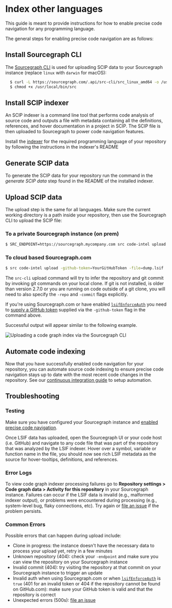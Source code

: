 # Index other languages

<p className="subtitle">This guide is meant to provide instructions for how to enable precise code navigation for any programming language.</p>

The general steps for enabling precise code navigation are as follows:

## Install Sourcegraph CLI

The [Sourcegraph CLI](/cli/) is used for uploading SCIP data to your Sourcegraph instance (replace `linux` with `darwin` for macOS):

```sh
  $ curl -L https://sourcegraph.com/.api/src-cli/src_linux_amd64 -o /usr/local/bin/src
  $ chmod +x /usr/local/bin/src
```

## Install SCIP indexer

An SCIP indexer is a command line tool that performs code analysis of source code and outputs a file with metadata containing all the definitions, references, and hover documentation in a project in SCIP. The SCIP file is then uploaded to Sourcegraph to power code navigation features.

Install the [indexer](/code_navigation/references/indexers) for the required programming language of your repository by following the instructions in the indexer's README

## Generate SCIP data

To generate the SCIP data for your repository run the command in the _generate SCIP data_ step found in the README of the installed indexer.

## Upload SCIP data

The upload step is the same for all languages. Make sure the current working directory is a path inside your repository, then use the Sourcegraph CLI to upload the SCIP file:

### To a private Sourcegraph instance (on prem)

```sh
$ SRC_ENDPOINT=https://sourcegraph.mycompany.com src code-intel upload -file=index.scip
```

### To cloud based Sourcegraph.com

```sh
$ src code-intel upload -github-token=YourGitHubToken -file=dump.lsif
```

The `src-cli` upload command will try to infer the repository and git commit by invoking git commands on your local clone. If git is not installed, is older than version 2.7.0 or you are running on code outside of a git clone, you will need to also specify the `-repo` and `-commit` flags explicitly.

<Callout type="note">If you're using Sourcegraph.com or have enabled [`lsifEnforceAuth`](https://docs.sourcegraph.com/admin/config/site_config#lsifEnforceAuth) you need to [supply a GitHub token](#proving-ownership-of-a-github-repository) supplied via the `-github-token` flag in the command above.</Callout>

Successful output will appear similar to the following example.

![Uploading a code graph index via the Sourcegraph CLI](https://storage.googleapis.com/sourcegraph-assets/docs/images/code-intelligence/sg-3.34/uploads/src-lsif-upload.gif)

## Automate code indexing

Now that you have successfully enabled code navigation for your repository, you can automate source code indexing to ensure precise code navigation stays up to date with the most recent code changes in the repository. See our [continuous integration guide](/code_navigation/how-to/adding_lsif_to_workflows) to setup automation.

## Troubleshooting

### Testing

<Callout type="note">Make sure you have configured your Sourcegraph instance and [enabled precise code navigation](/code_navigation/explanations/precise_code_navigation#enabling-lsif-on-your-sourcegraph-instance).</Callout>

Once LSIF data has uploaded, open the Sourcegraph UI or your code host (i.e. GitHub) and navigate to any code file that was part of the repository that was analyzed by the LSIF indexer. Hover over a symbol, variable or function name in the file, you should now see rich LSIF metadata as the source for hover-tooltips, definitions, and references.

### Error Logs

To view code graph indexer processing failures go to **Repository settings > Code graph data > Activity for this repository** in your Sourcegraph instance. Failures can occur if the LSIF data is invalid (e.g., malformed indexer output), or problems were encountered during processing (e.g., system-level bug, flaky connections, etc). Try again or [file an issue](https://github.com/sourcegraph/sourcegraph/issues/new) if the problem persists.

### Common Errors

Possible errors that can happen during upload include:

- Clone in progress: the instance doesn't have the necessary data to process your upload yet, retry in a few minutes
- Unknown repository (404): check your `-endpoint` and make sure you can view the repository on your Sourcegraph instance
- Invalid commit (404): try visiting the repository at that commit on your Sourcegraph instance to trigger an update
- Invalid auth when using Sourcegraph.com or when [`lsifEnforceAuth`](https://docs.sourcegraph.com/admin/config/site_config#lsifEnforceAuth) is `true` (401 for an invalid token or 404 if the repository cannot be found on GitHub.com): make sure your GitHub token is valid and that the repository is correct
- Unexpected errors (500s): [file an issue](https://github.com/sourcegraph/sourcegraph/issues/new)
